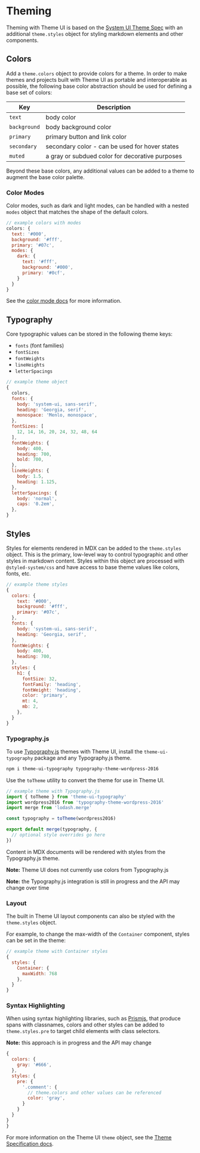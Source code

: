 

# Theming

Theming with Theme UI is based on the [System UI Theme Spec][] with an additional `theme.styles` object for styling markdown elements and other components.

[system ui theme spec]: https://system-ui.com/theme/

## Colors

Add a `theme.colors` object to provide colors for a theme.
In order to make themes and projects built with Theme UI as portable and interoperable as possible, the following base color abstraction should be used for defining a base set of colors:

| Key          | Description                                     |
| ------------ | ----------------------------------------------- |
| `text`       | body color                                      |
| `background` | body background color                           |
| `primary`    | primary button and link color                   |
| `secondary`  | secondary color - can be used for hover states  |
| `muted`      | a gray or subdued color for decorative purposes |

Beyond these base colors, any additional values can be added to a theme to augment the base color palette.

### Color Modes

Color modes, such as dark and light modes, can be handled with a nested `modes` object that matches the shape of the default colors.

```js
// example colors with modes
colors: {
  text: '#000',
  background: '#fff',
  primary: '#07c',
  modes: {
    dark: {
      text: '#fff',
      background: '#000',
      primary: '#0cf',
    }
  }
}
```

See the [color mode docs](/color-modes) for more information.

## Typography

Core typographic values can be stored in the following theme keys:

- `fonts` (font families)
- `fontSizes`
- `fontWeights`
- `lineHeights`
- `letterSpacings`

```js
// example theme object
{
  colors,
  fonts: {
    body: 'system-ui, sans-serif',
    heading: 'Georgia, serif',
    monospace: 'Menlo, monospace',
  },
  fontSizes: [
    12, 14, 16, 20, 24, 32, 48, 64
  ],
  fontWeights: {
    body: 400,
    heading: 700,
    bold: 700,
  },
  lineHeights: {
    body: 1.5,
    heading: 1.125,
  },
  letterSpacings: {
    body: 'normal',
    caps: '0.2em',
  },
}
```

## Styles

Styles for elements rendered in MDX can be added to the `theme.styles` object.
This is the primary, low-level way to control typographic and other styles in markdown content.
Styles within this object are processed with `@styled-system/css` and have access to base theme values like colors, fonts, etc.

```js
// example theme styles
{
  colors: {
    text: '#000',
    background: '#fff',
    primary: '#07c',
  },
  fonts: {
    body: 'system-ui, sans-serif',
    heading: 'Georgia, serif',
  },
  fontWeights: {
    body: 400,
    heading: 700,
  },
  styles: {
    h1: {
      fontSize: 32,
      fontFamily: 'heading',
      fontWeight: 'heading',
      color: 'primary',
      mt: 4,
      mb: 2,
    },
  }
}
```

### Typography.js

To use [Typography.js][] themes with Theme UI, install the `theme-ui-typography` package and any Typography.js theme.

```sh
npm i theme-ui-typography typography-theme-wordpress-2016
```

Use the `toTheme` utility to convert the theme for use in Theme UI.

```js
// example theme with Typography.js
import { toTheme } from 'theme-ui-typography'
import wordpress2016 from 'typography-theme-wordpress-2016'
import merge from 'lodash.merge'

const typography = toTheme(wordpress2016)

export default merge(typography, {
  // optional style overrides go here
})
```

Content in MDX documents will be rendered with styles from the Typography.js theme.

**Note:** Theme UI does not currently use colors from Typography.js

**Note:** the Typography.js integration is still in progress and the API may change over time

[typography.js]: https://github.com/KyleAMathews/typography.js

### Layout

The built in Theme UI layout components can also be styled with the `theme.styles` object.

For example, to change the max-width of the `Container` component, styles can be set in the theme:

```js
// example theme with Container styles
{
  styles: {
    Container: {
      maxWidth: 768
    },
  }
}
```

### Syntax Highlighting

When using syntax highlighting libraries, such as [Prismjs][], that produce spans with classnames, colors and other styles can be added to `theme.styles.pre` to target child elements with class selectors.

[prismjs]: https://github.com/PrismJS/prism

**Note:** this approach is in progress and the API may change

```js
{
  colors: {
    gray: '#666',
  },
  styles: {
    pre: {
      '.comment': {
        // theme.colors and other values can be referenced
        color: 'gray',
      }
    }
  }
}
}
```

For more information on the Theme UI `theme` object, see the [Theme Specification docs](/theme-spec).

[emotion]: https://emotion.sh
